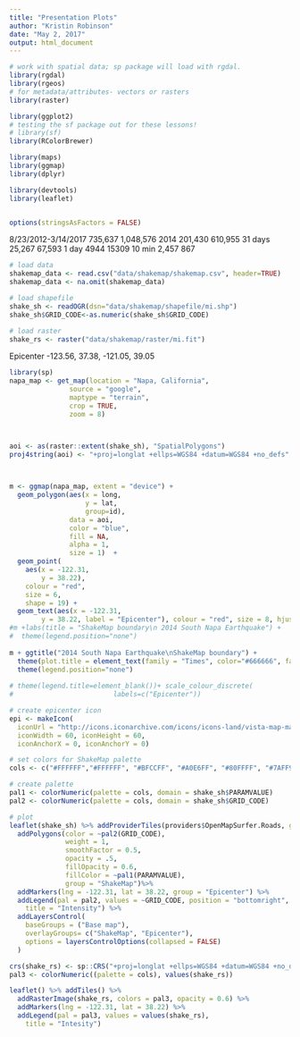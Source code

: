 ```yaml
---
title: "Presentation Plots"
author: "Kristin Robinson"
date: "May 2, 2017"
output: html_document
---
```


```r
# work with spatial data; sp package will load with rgdal.
library(rgdal)
library(rgeos)
# for metadata/attributes- vectors or rasters
library(raster)

library(ggplot2)
# testing the sf package out for these lessons!
# library(sf)
library(RColorBrewer)

library(maps)
library(ggmap)
library(dplyr)

library(devtools)
library(leaflet)


options(stringsAsFactors = FALSE)
```

8/23/2012-3/14/2017	735,637	 1,048,576 
2014	201,430	 610,955 
31 days	25,267	67,593
1 day	4944	15309
10 min	2,457	867


```r
# load data
shakemap_data <- read.csv("data/shakemap/shakemap.csv", header=TRUE)
shakemap_data <- na.omit(shakemap_data)

# load shapefile
shake_sh <- readOGR(dsn="data/shakemap/shapefile/mi.shp")
shake_sh$GRID_CODE<-as.numeric(shake_sh$GRID_CODE)

# load raster
shake_rs <- raster("data/shakemap/raster/mi.fit")

```
 
 Epicenter -123.56, 37.38, -121.05, 39.05

```r

library(sp)
napa_map <- get_map(location = "Napa, California",
               source = "google",
               maptype = "terrain",
               crop = TRUE,
               zoom = 8)



aoi <- as(raster::extent(shake_sh), "SpatialPolygons")
proj4string(aoi) <- "+proj=longlat +ellps=WGS84 +datum=WGS84 +no_defs"

  

m <- ggmap(napa_map, extent = "device") + 
  geom_polygon(aes(x = long, 
                   y = lat, 
                   group=id),
               data = aoi, 
               color = "blue", 
               fill = NA,
               alpha = 1, 
               size = 1)  + 
  geom_point(
    aes(x = -122.31, 
        y = 38.22),
    colour = "red",
    size = 6,
    shape = 19) +
  geom_text(aes(x = -122.31, 
        y = 38.22, label = "Epicenter"), colour = "red", size = 8, hjust = -.2, vjust =.2)
#m +labs(title = "ShakeMap boundary\n 2014 South Napa Earthquake") + 
#  theme(legend.position="none")
  
m + ggtitle("2014 South Napa Earthquake\nShakeMap boundary") +
  theme(plot.title = element_text(family = "Times", color="#666666", face="bold", size=32, hjust=0)) +
  theme(legend.position="none")
  
# theme(legend.title=element_blank())+ scale_colour_discrete(
#                         labels=c("Epicenter"))

```



```r

# create epicenter icon
epi <- makeIcon(
  iconUrl = "http://icons.iconarchive.com/icons/icons-land/vista-map-markers/256/Map-Marker-Ball-Pink-icon.png",
  iconWidth = 60, iconHeight = 60,
  iconAnchorX = 0, iconAnchorY = 0)

# set colors for ShakeMap palette
cols <- c("#FFFFFF","#FFFFFF", "#BFCCFF", "#A0E6FF", "#80FFFF", "#7AFF93", "#FFFF00", "#FFC800","#FF9100","#C80000")

# create palette
pal1 <- colorNumeric(palette = cols, domain = shake_sh$PARAMVALUE)
pal2 <- colorNumeric(palette = cols, domain = shake_sh$GRID_CODE)

# plot 
leaflet(shake_sh) %>% addProviderTiles(providers$OpenMapSurfer.Roads, group = "Base map") %>% fitBounds(-123.56, 37.38, -121.05, 39.05) %>%
  addPolygons(color = ~pal2(GRID_CODE), 
              weight = 1, 
              smoothFactor = 0.5,
              opacity = .5, 
              fillOpacity = 0.6, 
              fillColor = ~pal1(PARAMVALUE),
              group = "ShakeMap")%>%
  addMarkers(lng = -122.31, lat = 38.22, group = "Epicenter") %>%
  addLegend(pal = pal2, values = ~GRID_CODE, position = "bottomright",
    title = "Intensity") %>%
  addLayersControl(
    baseGroups = ("Base map"),
    overlayGroups= c("ShakeMap", "Epicenter"),
    options = layersControlOptions(collapsed = FALSE)
  )
```



```r

crs(shake_rs) <- sp::CRS("+proj=longlat +ellps=WGS84 +datum=WGS84 +no_defs")
pal3 <- colorNumeric((palette = cols), values(shake_rs))

leaflet() %>% addTiles() %>%
  addRasterImage(shake_rs, colors = pal3, opacity = 0.6) %>%
  addMarkers(lng = -122.31, lat = 38.22) %>%
  addLegend(pal = pal3, values = values(shake_rs),
    title = "Intesity")

```